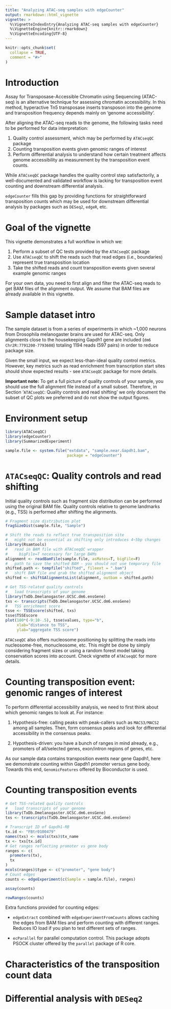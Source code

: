 ```yaml
---
title: "Analyzing ATAC-seq samples with edgeCounter"
output: rmarkdown::html_vignette
vignette: >
  %\VignetteIndexEntry{Analyzing ATAC-seq samples with edgeCounter}
  %\VignetteEngine{knitr::rmarkdown}
  %\VignetteEncoding{UTF-8}
---
```


```r
knitr::opts_chunk$set(
  collapse = TRUE,
  comment = "#>"
)
```

# Introduction

Assay for Transposase-Accessible Chromatin using Sequencing (ATAC-seq) is an 
alternative technique for assessing chromatin accessibility. In this method, 
hyperactive Tn5 transposase inserts transposon into the genome and transposition 
frequency depends mainly on 'genome accessibility'.

After aligning the ATAC-seq reads to the genome, the following tasks need to be 
performed for data interpretation:

1. Quality control assessment, which may be performed by `ATACseqQC` package
2. Counting transposition events given genomic ranges of interest
3. Perform differential analysis to understand how certain treatment affects 
genome accessibility as measurement by the transposition event counts.

While `ATACseqQC` package handles the quality control step satisfactorily, 
a well-documented and validated workflow is lacking for transposition event 
counting and downstream differential analysis.

`edgeCounter` fills this gap by providing functions for straightforward transposition 
counts which may be used for downstream differential analysis by packages such as 
`DESeq2`, `edgeR`, etc.

# Goal of the vignette

This vignette demonstrates a full workflow in which we:

1. Perform a subset of QC tests provided by the `ATACseqQC` package
2. Use `ATACseqQC` to shift the reads such that read edges (i.e., boundaries) 
represent true transposition location
3. Take the shifted reads and count transposition events given several example 
genomic ranges

For your own data, you need to first align and filter the ATAC-seq reads to get 
BAM files of the alignment output. We assume that BAM files are already available 
in this vignette.

# Sample dataset intro

The sample dataset is from a series of experiments in which ~1,000 neurons from 
Drosophila melanogaster brains are used for ATAC-seq. Only alignments close to 
the housekeeping Gapdh1 gene are included (`dm6 Chr2R:7791200-7793600`) totaling 
1194 reads (597 pairs) in order to reduce package size.

Given the small input, we expect less-than-ideal quality control metrics. 
However, key metrics such as read enrichment from transcription start sites should 
show expected results - see `ATACseqQC` package for more details.

**Important note:** To get a full picture of quality controls of your sample, you 
should use the full alignment file instead of a small subset. Therefore, in
Section '`ATACseqQC`: Quality controls and read shifting' we only document 
the subset of QC plots we preferred and do not show the output figures.


# Environment setup

```r
library(ATACseqQC)
library(edgeCounter)
library(SummarizedExperiment)

sample.file <- system.file("extdata", "sample.near.Gapdh1.bam", 
                           package = "edgeCounter")
```

# `ATACseqQC`: Quality controls and read shifting

Initial quality controls such as fragment size distribution can be performed 
using the original BAM file. Quality controls relative to genome landmarks (e.g., 
TSS) is performed after shifting the alignments.

```r
# Fragment size distribution plot
fragSizeDist(sample.file, "Sample")

# Shift the reads to reflect true transposition site
#   might not be essential as shifting only introduces 4~5bp changes
library(Rsamtools)
#   read in BAM file with ATACseqQC wrapper
#     bigFile=T necessary for large BAMs
alignment <- readBamFile(sample.file, asMates=T, bigFile=F)
#   path to save the shifted BAM - you should not use temporary file
shifted.path <- tempfile("shifted", fileext = ".bam")
#   shift BAM file and grab the shifted alignment object
shifted <- shiftGAlignmentsList(alignment, outbam = shifted.path)

# Get TSS-related quality controls
#   load transcripts of your genome
library(TxDb.Dmelanogaster.UCSC.dm6.ensGene)
txs <- transcripts(TxDb.Dmelanogaster.UCSC.dm6.ensGene)
#   TSS enrichment score
tsse <- TSSEscore(shifted, txs)
tsse$TSSEscore
plot(100*(-9:10-.5), tsse$values, type="b", 
     xlab="distance to TSS",
     ylab="aggregate TSS score")
```

`ATACseqQC` also offers nucleosome positioning by splitting the reads into
nucleosome-free, monucleosome, etc.  This might be done by simply considering 
fragment sizes or using a random forest model taking conservation scores 
into account. Check vignette of `ATACseqQC` for more details.

# Counting transposition event: genomic ranges of interest

To perform differential accessibility analysis, we need to first think about 
which genomic ranges to look at. For instance:

1. Hypothesis-free: calling peaks with peak-callers such as `MACS3/MACS2` among 
all samples. Then, form consensus peaks and look for differential accessibility 
in the consensus peaks.

2. Hypothesis-driven: you have a bunch of ranges in mind already, e.g., promoters 
of all/selected genes, exon/intron regions of genes, etc.

As our sample data contains transposition events near gene Gapdh1, here we 
demonstrate counting within Gapdh1 promoter versus gene body. Towards this end, 
`GenomicFeatures` offered by Bioconductor is used.

# Counting transposition events

```r
# Get TSS-related quality controls
#   load transcripts of your genome
library(TxDb.Dmelanogaster.UCSC.dm6.ensGene)
txs <- transcripts(TxDb.Dmelanogaster.UCSC.dm6.ensGene)
```


```r
# Transcript ID of Gapdh1-RB
tx.id <- "FBtr0100479"
names(txs) <- mcols(txs)$tx_name
tx <- txs[tx.id]
# Get ranges reflecting promoter vs gene body
ranges <- c(
  promoters(tx),
  tx
)
mcols(ranges)$type <- c("promoter", "gene body")
# Count edges
counts <- edgeExperiment(c(Sample = sample.file), ranges)
```

```r
assay(counts)
```

```r
rowRanges(counts)
```

Extra functions provided for counting edges:

- `edgeExtract` combined with `edgeExperimentFromCounts` allows caching the edges 
from BAM files and perform counting with different ranges. Reduces IO load if you 
plan to test different sets of ranges.

- `ecParallel` for parallel computation control. This package adopts PSOCK cluster 
offered by the `parallel` package of R core.

# Characteristics of the transposition count data



# Differential analysis with `DESeq2`
